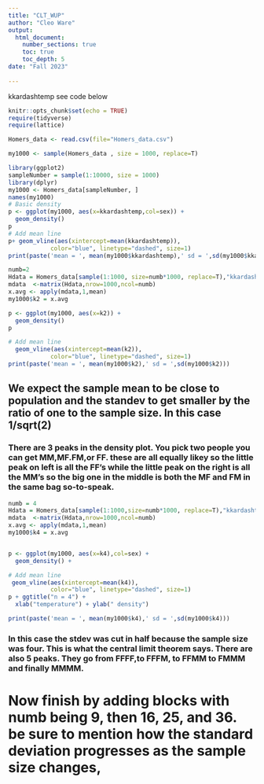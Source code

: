 ```yaml
---
title: "CLT_WUP"
author: "Cleo Ware"
output: 
  html_document:
    number_sections: true
    toc: true
    toc_depth: 5
date: "Fall 2023"    
    
---
```


kkardashtemp  see code below

```r
knitr::opts_chunk$set(echo = TRUE)
require(tidyverse)
require(lattice)
```

```r
Homers_data <- read.csv(file="Homers_data.csv")

my1000 <- sample(Homers_data , size = 1000, replace=T)

```

```r

library(ggplot2)
sampleNumber = sample(1:10000, size = 1000)
library(dplyr)
my1000 <- Homers_data[sampleNumber, ]
names(my1000)
# Basic density
p <- ggplot(my1000, aes(x=kkardashtemp,col=sex)) + 
  geom_density()
p
# Add mean line
p+ geom_vline(aes(xintercept=mean(kkardashtemp)),
            color="blue", linetype="dashed", size=1)
print(paste('mean = ', mean(my1000$kkardashtemp),' sd = ',sd(my1000$kkardashtemp)))
```

```r
numb=2
Hdata = Homers_data[sample(1:1000, size=numb*1000, replace=T),"kkardashtemp"]
mdata  <-matrix(Hdata,nrow=1000,ncol=numb)
x.avg <- apply(mdata,1,mean)
my1000$k2 = x.avg

p <- ggplot(my1000, aes(x=k2)) + 
  geom_density() 
p

# Add mean line
  geom_vline(aes(xintercept=mean(k2)),
            color="blue", linetype="dashed", size=1)
print(paste('mean = ', mean(my1000$k2),' sd = ',sd(my1000$k2)))

```
## We expect the sample mean to be close to population and the standev to get smaller by the ratio of one to the sample size. In this case 1/sqrt(2)

### There are 3 peaks in the density plot. You pick two people you can get MM,MF.FM,or FF. these are all equally likey so the little peak on left is all the FF's while the little peak on the right is all the MM's so the big one in the middle is both the MF and FM in the same bag so-to-speak.  

```r
numb = 4
Hdata = Homers_data[sample(1:1000,size=numb*1000, replace=T),"kkardashtemp"]
mdata  <-matrix(Hdata,nrow=1000,ncol=numb)
x.avg <- apply(mdata,1,mean)
my1000$k4 = x.avg


p <- ggplot(my1000, aes(x=k4),col=sex) + 
  geom_density() +

# Add mean line
 geom_vline(aes(xintercept=mean(k4)),
            color="blue", linetype="dashed", size=1)
p + ggtitle("n = 4") +
  xlab("temperature") + ylab(" density")

print(paste('mean = ', mean(my1000$k4),' sd = ',sd(my1000$k4)))

```

### In this case the stdev was cut in half because the sample size was four. This is what the central limit theorem says. There are also 5 peaks. They go from FFFF,to FFFM, to FFMM to FMMM and finally MMMM.

# Now finish by adding blocks with numb being 9, then 16, 25, and 36. be sure to mention how the standard deviation progresses as the sample size changes,